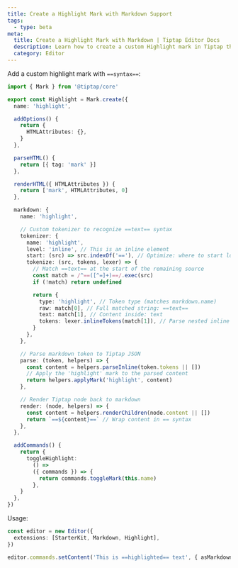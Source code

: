 ```yaml
---
title: Create a Highlight Mark with Markdown Support
tags:
  - type: beta
meta:
  title: Create a Highlight Mark with Markdown | Tiptap Editor Docs
  description: Learn how to create a custom Highlight mark in Tiptap that supports Markdown syntax for enhanced text formatting.
  category: Editor
---
```


Add a custom highlight mark with `==syntax==`:

```typescript
import { Mark } from '@tiptap/core'

export const Highlight = Mark.create({
  name: 'highlight',

  addOptions() {
    return {
      HTMLAttributes: {},
    }
  },

  parseHTML() {
    return [{ tag: 'mark' }]
  },

  renderHTML({ HTMLAttributes }) {
    return ['mark', HTMLAttributes, 0]
  },

  markdown: {
    name: 'highlight',

    // Custom tokenizer to recognize ==text== syntax
    tokenizer: {
      name: 'highlight',
      level: 'inline', // This is an inline element
      start: (src) => src.indexOf('=='), // Optimize: where to start looking
      tokenize: (src, tokens, lexer) => {
        // Match ==text== at the start of the remaining source
        const match = /^==([^=]+)==/.exec(src)
        if (!match) return undefined

        return {
          type: 'highlight', // Token type (matches markdown.name)
          raw: match[0], // Full matched string: ==text==
          text: match[1], // Content inside: text
          tokens: lexer.inlineTokens(match[1]), // Parse nested inline formatting
        }
      },
    },

    // Parse markdown token to Tiptap JSON
    parse: (token, helpers) => {
      const content = helpers.parseInline(token.tokens || [])
      // Apply the 'highlight' mark to the parsed content
      return helpers.applyMark('highlight', content)
    },

    // Render Tiptap node back to markdown
    render: (node, helpers) => {
      const content = helpers.renderChildren(node.content || [])
      return `==${content}==` // Wrap content in == syntax
    },
  },

  addCommands() {
    return {
      toggleHighlight:
        () =>
        ({ commands }) => {
          return commands.toggleMark(this.name)
        },
    }
  },
})
```

Usage:

```typescript
const editor = new Editor({
  extensions: [StarterKit, Markdown, Highlight],
})

editor.commands.setContent('This is ==highlighted== text', { asMarkdown: true })
```
